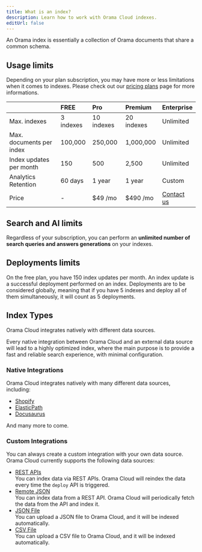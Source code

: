 ```yaml
---
title: What is an index?
description: Learn how to work with Orama Cloud indexes.
editUrl: false
---
```


An Orama index is essentially a collection of Orama documents that share a common schema.

## Usage limits

Depending on your plan subscription, you may have more or less limitations when it comes to indexes. Please check out our <a href="https://orama.com/pricing" target="_blank">pricing plans</a> page for more informations.

|                          | FREE       | Pro        | Premium     | Enterprise          |
| ------------------------ | :--------- | :--------- | :---------- | :------------------ |
| Max. indexes             | 3 indexes  | 10 indexes | 20 indexes  | Unlimited           |
| Max. documents per index | 100,000    | 250,000    | 1,000,000   | Unlimited           |
| Index updates per month  | 150        | 500        | 2,500       | Unlimited           |
| Analytics Retention      | 60 days    | 1 year     | 1 year      | Custom              |
| Price                    | -          | $49 /mo    | $490 /mo    | [Contact us](mailto:info@orama.com) |


## Search and AI limits

Regardless of your subscription, you can perform an **unlimited number of search queries and answers generations** on your indexes.

## Deployments limits

On the free plan, you have 150 index updates per month. An index update is a successful deployment performed on an index. Deployments are to be considered globally, meaning that if you have 5 indexes and deploy all of them simultaneously, it will count as 5 deployments.

## Index Types

Orama Cloud integrates natively with different data sources.

Every native integration between Orama Cloud and an external data source will lead to a highly optimized index,
where the main purpose is to provide a fast and reliable search experience, with minimal configuration.

### Native Integrations

Orama Cloud integrates natively with many different data sources, including:

- [Shopify](/cloud/data-sources/native-integrations/shopify)
- [ElasticPath](/cloud/data-sources/native-integrations/elasticpath)
- [Docusaurus](/cloud/data-sources/native-integrations/docusaurus)

And many more to come.

### Custom Integrations

You can always create a custom integration with your own data source. Orama Cloud currently supports the following data sources:

- [REST APIs](/cloud/data-sources/custom-integrations/rest-apis) \
  You can index data via REST APIs. Orama Cloud will reindex the data every time the `deploy` API is triggered.
- [Remote JSON](/cloud/data-sources/custom-integrations/remote-json) \
  You can index data from a REST API. Orama Cloud will periodically fetch the data from the API and index it.
- [JSON File](/cloud/data-sources/custom-integrations/json-file) \
  You can upload a JSON file to Orama Cloud, and it will be indexed automatically.
- [CSV File](/cloud/data-sources/custom-integrations/csv-file) \
  You can upload a CSV file to Orama Cloud, and it will be indexed automatically.
